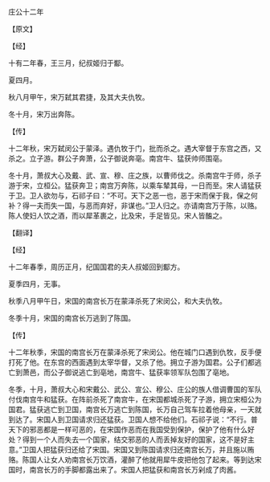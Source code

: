 

庄公十二年

【原文】

【经】

十有二年春，王三月，纪叔姬归于酅。

夏四月。

秋八月甲午，宋万弑其君捷，及其大夫仇牧。

冬十月，宋万出奔陈。

【传】

十二年秋，宋万弑闵公于蒙泽。遇仇牧于门，批而杀之。遇大宰督于东宫之西，又杀之。立子游。群公子奔萧，公子御说奔亳。南宫牛、猛获帅师围亳。

冬十月，萧叔大心及戴、武、宣、穆、庄之族，以曹师伐之。杀南宫牛于师，杀子游于宋，立桓公。猛获奔卫；南宫万奔陈，以乘车辇其母，一日而至。宋人请猛获于卫。卫人欲勿与，石祁子曰：“不可。天下之恶一也，恶于宋而保于我，保之何补？得一夫而失一国，与恶而弃好，非谋也。”卫人归之。亦请南宫万于陈，以赂。陈人使妇人饮之酒，而以犀革裹之，比及宋，手足皆见。宋人皆醢之。

【翻译】

【经】

十二年春季，周历正月，纪国国君的夫人叔姬回到酅方。

夏季四月，无事。

秋季八月甲午日，宋国的南宫长万在蒙泽杀死了宋闵公，和大夫仇牧。

冬季十月，宋国的南宫长万逃到了陈国。

【传】

十二年秋季，宋国的南宫长万在蒙泽杀死了宋闵公。他在城门口遇到仇牧，反手便打死了他。在东宫的西面遇到太宰华督，又杀了他。拥立子游为国君。公子们都逃亡到萧邑，而公子御说逃亡到亳地，南宫牛、猛获率领军队包围了亳地。

冬季，十月，萧叔大心和宋戴公、武公、宣公、穆公、庄公的族人借调曹国的军队付伐南宫牛和猛获。在阵前杀死了南宫牛，在宋国都城杀死了子游，拥立宋桓公为国君。猛获逃亡到卫国，南宫长万逃亡到陈国，长万自己驾车拉着他母亲，一天就到达了。宋国人到卫国请求归还猛获。卫国人想不给他们。石祁子说：“不行。普天下的邪恶都是一样可恶的，在宋国作恶而在我国受到保护，保护了他有什么好处？得到一个人而失去一个国家，结交邪恶的人而丢掉友好的国家，这不是好主意。”卫国人把猛获归还给了宋国。宋国又到陈国请求归还南宫长万，并且施以贿赂。陈国人让女人劝南宫长万饮酒，灌醉了他就用犀牛皮把他包了起来。等到达宋国时，南宫长万的手脚都露出来了。宋国人把猛获和南宫长万剁成了肉酱。

